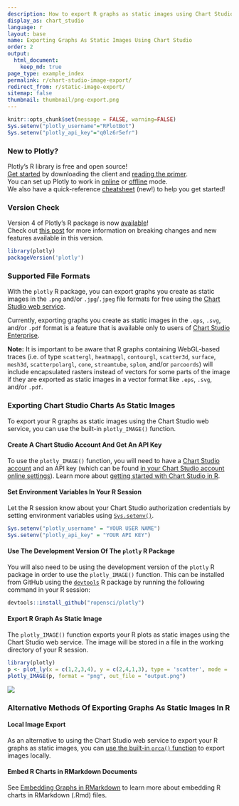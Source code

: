 ```yaml
---
description: How to export R graphs as static images using Chart Studio. 
display_as: chart_studio
language: r
layout: base
name: Exporting Graphs As Static Images Using Chart Studio
order: 2
output:
  html_document:
    keep_md: true
page_type: example_index
permalink: r/chart-studio-image-export/
redirect_from: r/static-image-export/
sitemap: false
thumbnail: thumbnail/png-export.png
---
```


```r
knitr::opts_chunk$set(message = FALSE, warning=FALSE)
Sys.setenv("plotly_username"="RPlotBot")
Sys.setenv("plotly_api_key"="q0lz6r5efr")
```

### New to Plotly?

Plotly's R library is free and open source!<br>
[Get started](https://plot.ly/r/getting-started/) by downloading the client and [reading the primer](https://plot.ly/r/getting-started/).<br>
You can set up Plotly to work in [online](https://plot.ly/r/getting-started/#hosting-graphs-in-your-online-plotly-account) or [offline](https://plot.ly/r/offline/) mode.<br>
We also have a quick-reference [cheatsheet](https://images.plot.ly/plotly-documentation/images/r_cheat_sheet.pdf) (new!) to help you get started!

### Version Check

Version 4 of Plotly's R package is now [available](https://plot.ly/r/getting-started/#installation)!<br>
Check out [this post](http://moderndata.plot.ly/upgrading-to-plotly-4-0-and-above/) for more information on breaking changes and new features available in this version.

```r
library(plotly)
packageVersion('plotly')
```

### Supported File Formats

With the `plotly` R package, you can export graphs you create as static images in the `.png` and/or `.jpg`/`.jpeg` file formats for free using the [Chart Studio web service](https://chart-studio.plot.ly/create/#/). 

Currently, exporting graphs you create as static images in the `.eps`, `.svg`, and/or `.pdf` format is a feature that is available only to users of [Chart Studio Enterprise](https://plot.ly/online-chart-maker/).

**Note:** It is important to be aware that R graphs containing WebGL-based traces (i.e. of type `scattergl`, `heatmapgl`, `contourgl`, `scatter3d`, `surface`, `mesh3d`, `scatterpolargl`, `cone`, `streamtube`, `splom`, and/or `parcoords`) will include encapsulated rasters instead of vectors for some parts of the image if they are exported as static images in a vector format like `.eps`, `.svg`, and/or `.pdf`.

### Exporting Chart Studio Charts As Static Images

To export your R graphs as static images using the Chart Studio web service, you can use the built-in `plotly_IMAGE()` function. 

#### Create A Chart Studio Account And Get An API Key

To use the `plotly_IMAGE()` function, you will need to have a [Chart Studio account](https://chart-studio.plot.ly/Auth/login/?action=signup#/) and an API key (which can be found [in your Chart Studio account online settings](https://plot.ly/settings/api)). Learn more about [getting started with Chart Studio in R](https://plot.ly/r/getting-started-with-chart-studio). 

#### Set Environment Variables In Your R Session

Let the R session know about your Chart Studio authorization credentials by setting environment variables using [`Sys.setenv()`](https://www.rdocumentation.org/packages/base/versions/3.6.2/topics/Sys.setenv).

```r
Sys.setenv("plotly_username" = "YOUR USER NAME")
Sys.setenv("plotly_api_key" = "YOUR API KEY")
```

#### Use The Development Version Of The `plotly` R Package

You will also need to be using the development version of the `plotly` R package in order to use the `plotly_IMAGE()` function. This can be installed from GitHub using the [`devtools`](https://cran.r-project.org/web/packages/devtools/index.html) R package by running the following command in your R session:

```r
devtools::install_github("ropensci/plotly")
```

#### Export R Graph As Static Image

The `plotly_IMAGE()` function exports your R plots as static images using the Chart Studio web service. The image will be stored in a file in the working directory of your R session.

```r
library(plotly)
p <- plot_ly(x = c(1,2,3,4), y = c(2,4,1,3), type = 'scatter', mode = 'lines')
plotly_IMAGE(p, format = "png", out_file = "output.png")
```

![](https://images.plot.ly/plotly-documentation/images/output.png)

### Alternative Methods Of Exporting Graphs As Static Images In R

#### Local Image Export

As an alternative to using the Chart Studio web service to export your R graphs as static images, you can [use the built-in `orca()` function](https://plot.ly/r/image-export-orca) to export images locally. 

#### Embed R Charts in RMarkdown Documents

See [Embedding Graphs in RMarkdown](https://plot.ly/r/embedding-graphs-in-rmarkdown/) to learn more about embedding R charts in RMarkdown (.Rmd) files.
